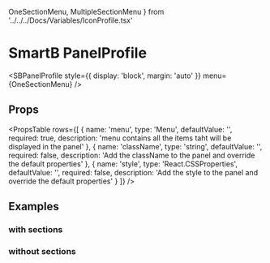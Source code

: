   OneSectionMenu,
  MultipleSectionMenu
} from '../../../Docs/Variables/IconProfile.tsx'

<Meta title='Overview|Layout/PanelProfile' />

# SmartB PanelProfile

<SBPanelProfile
  style={{ display: 'block', margin: 'auto' }}
  menu={OneSectionMenu}
/>

## Props

<PropsTable
  rows={[
    {
      name: 'menu',
      type: 'Menu',
      defaultValue: '',
      required: true,
      description:
        'menu contains all the items taht will be displayed in the panel'
    },
    {
      name: 'className',
      type: 'string',
      defaultValue: '',
      required: false,
      description:
        'Add the className to the panel and override the default properties'
    },
    {
      name: 'style',
      type: 'React.CSSProperties',
      defaultValue: '',
      required: false,
      description:
        'Add the style to the panel and override the default properties'
    }
  ]}
/>

## Examples

### with sections

<Preview>
  <SBPanelProfile
    style={{ display: 'block', margin: 'auto' }}
    menu={MultipleSectionMenu}
  />
</Preview>

### without sections

<Preview>
  <SBPanelProfile
    style={{ display: 'block', margin: 'auto' }}
    menu={OneSectionMenu}
  />
</Preview>

